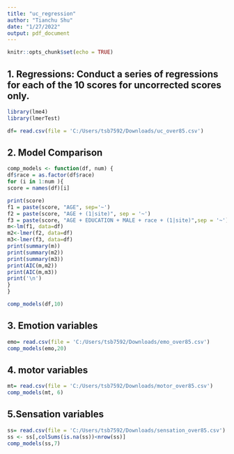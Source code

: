 ---
title: "uc_regression"
author: "Tianchu Shu"
date: "1/27/2022"
output: pdf_document
---

```{r setup, include=FALSE}
knitr::opts_chunk$set(echo = TRUE)
```

## 1. Regressions: Conduct a series of regressions for each of the 10 scores for uncorrected scores only.

```{r Load data}
library(lme4)
library(lmerTest)

df= read.csv(file = 'C:/Users/tsb7592/Downloads/uc_over85.csv')

```

## 2. Model Comparison
```{r UC}

comp_models <- function(df, num) {
df$race = as.factor(df$race)
for (i in 1:num ){
score = names(df)[i]

print(score)
f1 = paste(score, "AGE", sep='~')
f2 = paste(score, "AGE + (1|site)", sep = '~')
f3 = paste(score, "AGE + EDUCATION + MALE + race + (1|site)",sep = '~')
m<-lm(f1, data=df)
m2<-lmer(f2, data=df)
m3<-lmer(f3, data=df)
print(summary(m))
print(summary(m2))
print(summary(m3))
print(AIC(m,m2))
print(AIC(m,m3))
print('\n')
}
}

comp_models(df,10)
```
## 3. Emotion variables
```{r emotion, echo=TRUE}
emo= read.csv(file = 'C:/Users/tsb7592/Downloads/emo_over85.csv')
comp_models(emo,20)
```


## 4. motor variables
```{r motor, echo=TRUE}
mt= read.csv(file = 'C:/Users/tsb7592/Downloads/motor_over85.csv')
comp_models(mt, 6)
```

## 5.Sensation variables 
```{r Sensation, echo=TRUE}
ss= read.csv(file = 'C:/Users/tsb7592/Downloads/sensation_over85.csv')
ss <- ss[,colSums(is.na(ss))<nrow(ss)]
comp_models(ss,7)
```